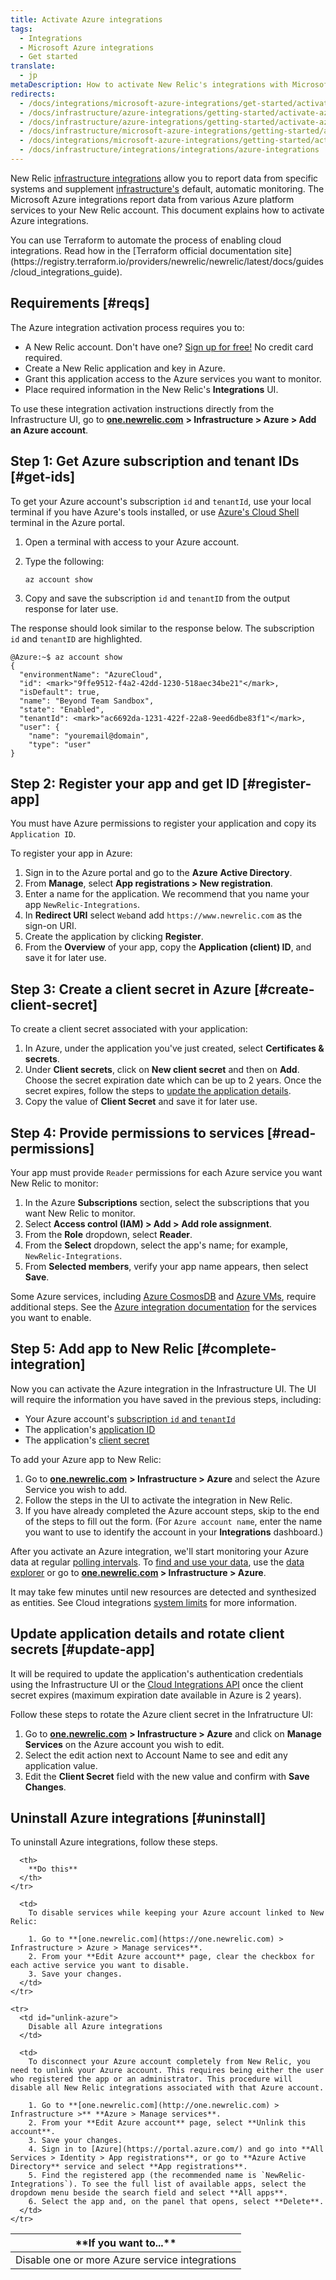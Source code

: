 ```yaml
---
title: Activate Azure integrations
tags:
  - Integrations
  - Microsoft Azure integrations
  - Get started
translate:
  - jp
metaDescription: How to activate New Relic's integrations with Microsoft Azure.
redirects:
  - /docs/integrations/microsoft-azure-integrations/get-started/activate-azure-integrations
  - /docs/infrastructure/azure-integrations/getting-started/activate-azure-integration
  - /docs/infrastructure/azure-integrations/getting-started/activate-azure-integrations
  - /docs/infrastructure/microsoft-azure-integrations/getting-started/activate-azure-integrations
  - /docs/integrations/microsoft-azure-integrations/getting-started/activate-azure-integrations
  - /docs/infrastructure/integrations/integrations/azure-integrations
---
```


New Relic [infrastructure integrations](/docs/infrastructure/integrations/intro-infrastructure-integrations) allow you to report data from specific systems and supplement [infrastructure's](/docs/infrastructure/new-relic-infrastructure/getting-started/introduction-new-relic-infrastructure) default, automatic monitoring. The Microsoft Azure integrations report data from various Azure platform services to your New Relic account. This document explains how to activate Azure integrations.

<Callout variant="tip">
  You can use Terraform to automate the process of enabling cloud integrations. Read how in the [Terraform official documentation site](https://registry.terraform.io/providers/newrelic/newrelic/latest/docs/guides/cloud_integrations_guide).
</Callout>

## Requirements [#reqs]

The Azure integration activation process requires you to:

* A New Relic account. Don't have one? [Sign up for free!](https://newrelic.com/signup) No credit card required.
* Create a New Relic application and key in Azure.
* Grant this application access to the Azure services you want to monitor.
* Place required information in the New Relic's **Integrations** UI.

To use these integration activation instructions directly from the Infrastructure UI, go to [**one.newrelic.com**](http://one.newrelic.com) **> Infrastructure > Azure > Add an Azure account**.

## Step 1: Get Azure subscription and tenant IDs [#get-ids]

To get your Azure account's subscription `id` and `tenantId`, use your local terminal if you have Azure's tools installed, or use [Azure's Cloud Shell](https://azure.microsoft.com/en-us/features/cloud-shell/) terminal in the Azure portal.

1. Open a terminal with access to your Azure account.
2. Type the following:

   ```
   az account show
   ```
3. Copy and save the subscription `id` and `tenantID` from the output response for later use.

The response should look similar to the response below. The subscription `id` and `tenantID` are highlighted.

```
@Azure:~$ az account show
{
  "environmentName": "AzureCloud",
  "id": <mark>"9ffe9512-f4a2-42dd-1230-518aec34be21"</mark>,
  "isDefault": true,
  "name": "Beyond Team Sandbox",
  "state": "Enabled",
  "tenantId": <mark>"ac6692da-1231-422f-22a8-9eed6dbe83f1"</mark>,
  "user": {
    "name": "youremail@domain",
    "type": "user"
}
```

## Step 2: Register your app and get ID [#register-app]

You must have Azure permissions to register your application and copy its `Application ID`.

To register your app in Azure:

1. Sign in to the Azure portal and go to the **Azure** **Active Directory**.
2. From **Manage**, select **App registrations > New registration**.
3. Enter a name for the application. We recommend that you name your app `NewRelic-Integrations`.
4. In **Redirect URI** select `Web`and add `https://www.newrelic.com` as the sign-on URI.
5. Create the application by clicking **Register**.
6. From the **Overview** of your app, copy the **Application (client) ID**, and save it for later use.

## Step 3: Create a client secret in Azure [#create-client-secret]

To create a client secret associated with your application:

1. In Azure, under the application you've just created, select **Certificates & secrets**.
2. Under **Client secrets**, click on **New client secret** and then on **Add**. Choose the secret expiration date which can be up to 2 years. Once the secret expires, follow the steps to [update the application details](#update-app).
3. Copy the value of **Client Secret** and save it for later use.

## Step 4: Provide permissions to services [#read-permissions]

Your app must provide `Reader` permissions for each Azure service you want New Relic to monitor:

1. In the Azure **Subscriptions** section, select the subscriptions that you want New Relic to monitor.
2. Select **Access control (IAM) > Add >** **Add role assignment**.
3. From the **Role** dropdown, select **Reader**.
4. From the **Select** dropdown, select the app's name; for example, `NewRelic-Integrations`.
5. From **Selected members**, verify your app name appears, then select **Save**.

Some Azure services, including [Azure CosmosDB](/docs/infrastructure/amazon-integrations/aws-integrations-list/azure-document-dbcosmos-db) and [Azure VMs](/docs/infrastructure/microsoft-azure-integrations/getting-started/azure-vms-monitoring-integrations), require additional steps. See the [Azure integration documentation](/docs/integrations/microsoft-azure-integrations/azure-integrations-list) for the services you want to enable.

## Step 5: Add app to New Relic [#complete-integration]

Now you can activate the Azure integration in the Infrastructure UI. The UI will require the information you have saved in the previous steps, including:

* Your Azure account's [subscription `id` and `tenantId`](#get-ids)
* The application's [application ID](#register-app)
* The application's [client secret](#create-client-secret)

To add your Azure app to New Relic:

1. Go to [**one.newrelic.com**](http://one.newrelic.com) **> Infrastructure > Azure** and select the Azure Service you wish to add.
2. Follow the steps in the UI to activate the integration in New Relic.
3. If you have already completed the Azure account steps, skip to the end of the steps to fill out the form. (For `Azure account name`, enter the name you want to use to identify the account in your **Integrations** dashboard.)

After you activate an Azure integration, we'll start monitoring your Azure data at regular [polling intervals](/docs/infrastructure/microsoft-azure-integrations/azure-integrations-list/azure-polling-intervals-infrastructure-integrations). To [find and use your data](/docs/infrastructure/integrations/find-use-infrastructure-integration-data), use the [data explorer](/docs/query-your-data/explore-query-data/data-explorer/introduction-data-explorer) or go to **[one.newrelic.com](https://one.newrelic.com) > Infrastructure > Azure**.

It may take few minutes until new resources are detected and synthesized as entities. See Cloud integrations [system limits](/docs/data-apis/manage-data/view-system-limits) for more information.

## Update application details and rotate client secrets [#update-app]

It will be required to update the application's authentication credentials using the Infrastructure UI or the [Cloud Integrations API](/docs/apis/nerdgraph/examples/nerdgraph-cloud-integrations-api-tutorial/) once the client secret expires (maximum expiration date available in Azure is 2 years).

Follow these steps to rotate the Azure client secret in the Infratructure UI:

1. Go to [**one.newrelic.com**](http://one.newrelic.com) **> Infrastructure > Azure** and click on **Manage Services** on the Azure account you wish to edit.
2. Select the edit action next to Account Name to see and edit any application value.
3. Edit the **Client Secret** field with the new value and confirm with **Save Changes**.

## Uninstall Azure integrations [#uninstall]

To uninstall Azure integrations, follow these steps.

<table>
  <thead>
    <tr>
      <th style={{ width: "250px" }}>
        **If you want to...**
      </th>

      <th>
        **Do this**
      </th>
    </tr>
  </thead>

  <tbody>
    <tr>
      <td id="disable-azure-integrations">
        Disable one or more Azure service integrations
      </td>

      <td>
        To disable services while keeping your Azure account linked to New Relic:

        1. Go to **[one.newrelic.com](https://one.newrelic.com) > Infrastructure > Azure > Manage services**.
        2. From your **Edit Azure account** page, clear the checkbox for each active service you want to disable.
        3. Save your changes.
      </td>
    </tr>

    <tr>
      <td id="unlink-azure">
        Disable all Azure integrations
      </td>

      <td>
        To disconnect your Azure account completely from New Relic, you need to unlink your Azure account. This requires being either the user who registered the app or an administrator. This procedure will disable all New Relic integrations associated with that Azure account.

        1. Go to **[one.newrelic.com](http://one.newrelic.com) > Infrastructure >** **Azure > Manage services**.
        2. From your **Edit Azure account** page, select **Unlink this account**.
        3. Save your changes.
        4. Sign in to [Azure](https://portal.azure.com/) and go into **All Services > Identity > App registrations**, or go to **Azure Active Directory** service and select **App registrations**.
        5. Find the registered app (the recommended name is `NewRelic-Integrations`). To see the full list of available apps, select the dropdown menu beside the search field and select **All apps**.
        6. Select the app and, on the panel that opens, select **Delete**.
      </td>
    </tr>
  </tbody>
</table>
